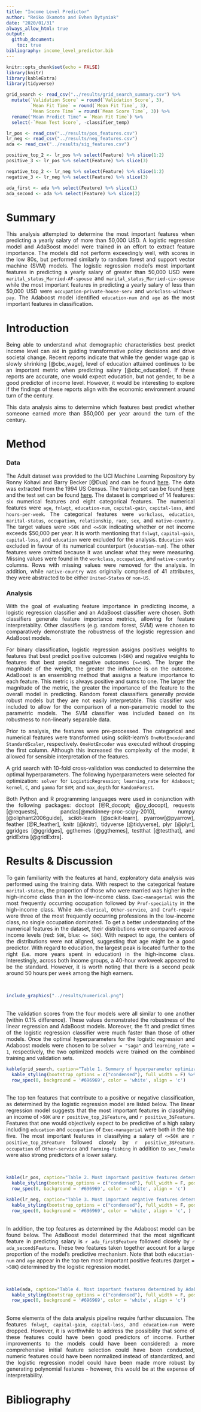 ```yaml
---
title: "Income Level Predictor"
author: "Reiko Okamoto and Evhen Dytyniak"
date: "2020/01/31"
always_allow_html: true
output: 
  github_document:
    toc: true
bibliography: income_level_predictor.bib
---
```


<style>
body {
text-align: justify}
</style>

```r
knitr::opts_chunk$set(echo = FALSE)
library(knitr)
library(kableExtra)
library(tidyverse)
```

```r
grid_search <- read_csv("../results/grid_search_summary.csv") %>%
  mutate(`Validation Score` = round(`Validation Score`, 3),
         `Mean Fit Time` = round(`Mean Fit Time`, 3),
         `Mean Score Time` = round(`Mean Score Time`, 3)) %>%
  rename("Mean Predict Time" = `Mean Fit Time`) %>%
  select(-`Mean Test Score`, -classifier_temp)

lr_pos <- read_csv("../results/pos_features.csv")
lr_neg <- read_csv("../results/neg_features.csv")
ada <- read_csv("../results/sig_features.csv")

positive_top_2 <- lr_pos %>% select(Feature) %>% slice(1:2)
positive_3 <- lr_pos %>% select(Feature) %>% slice(3)

negative_top_2 <- lr_neg %>% select(Feature) %>% slice(1:2)
negative_3 <- lr_neg %>% select(Feature) %>% slice(3)

ada_first <- ada %>% select(Feature) %>% slice(1)
ada_second <- ada %>% select(Feature) %>% slice(2)

```

# Summary
This analysis attempted to determine the most important features when predicting a yearly salary of more than 50,000 USD. A logistic regression model and AdaBoost model were trained in an effort to extract feature importance. The models did not perform exceedingly well, with scores in the low 80s, but performed similarly to random forest and support vector machine (SVM) models. The logistic regression model’s most important features in predicting a yearly salary of greater than 50,000 USD were `marital_status_Married-AF-spouse` and `marital_status_Married-civ-spouse` while the most important features in predicting a yearly salary of less than 50,000 USD were `occupation-private-house-serv` and `workclass-without-pay`. The Adaboost model identified `education-num` and `age` as the most important features in classification.

# Introduction
Being able to understand what demographic characteristics best predict income level can aid in guiding transformative policy decisions and drive societal change. Recent reports indicate that while the gender wage gap is slowly shrinking [@cbc_wage], level of education attained continues to be an important metric when predicting salary [@cbc_education]. If these reports are accurate, one would expect education, but not gender, to be a good predictor of income level. However, it would be interesting to explore if the findings of these reports align with the economic environment around turn of the century.

This data analysis aims to determine which features best predict whether someone earned more than $50,000 per year around the turn of the century. 

# Method
### Data
The Adult dataset was provided to the UCI Machine Learning Repository by Ronny Kohavi and Barry Becker [@Dua] and can be found [here](https://archive.ics.uci.edu/ml/datasets/Adult). The data was extracted from the 1994 US Census. The training set can be found [here](https://archive.ics.uci.edu/ml/machine-learning-databases/adult/adult.data) and the test set can be found [here](https://archive.ics.uci.edu/ml/machine-learning-databases/adult/adult.test). The dataset is comprised of 14 features: six numerical features and eight categorical features. The numerical features were `age`, `fnlwgt`, `education-num`, `capital-gain`, `capital-loss`, and `hours-per-week`. The categorical features were `workclass`, `education`, `marital-status`, `occupation`, `relationship`, `race`, `sex`, and `native-country`. The target values were `>50K` and `<=50K` indicating whether or not income exceeds $50,000 per year. It is worth mentioning that `fnlwgt`, `capital-gain`, `capital-loss`, and `education` were excluded for the analysis. `Education` was excluded in favour of its numerical counterpart (`education-num`). The other features were omitted because it was unclear what they were measuring. Missing values were found in the `workclass`, `occupation`, and `native-country` columns. Rows with missing values were removed for the analysis. In addition, while `native-country` was originally comprised of 41 attributes, they were abstracted to be either `United-States` or `non-US`. 

### Analysis
With the goal of evaluating feature importance in predicting income, a logistic regression classifier and an AdaBoost classifier were chosen. Both classifiers generate feature importance metrics, allowing for feature interpretablity. Other classifiers (e.g. random forest, SVM) were chosen to comparatively demonstrate the robustness of the logistic regression and AdaBoost models. 

For binary classification, logistic regression assigns positives weights to features that best predict positive outcomes (`>50K`) and negative weights to features that best predict negative outcomes (`<=50K`). The larger the magnitude of the weight, the greater the influence is on the outcome. AdaBoost is an ensembling method that assigns a feature importance to each feature. This metric is always positive and sums to one. The larger the magnitude of the metric, the greater the importance of the feature to the overall model in predicting. Random forest classsifiers generally provide robust models but they are not easily interpretable. This classifier was included to allow for the comparison of a non-parametric model to the parametric models. The SVM classifier was included based on its robustness to non-linearly separable data. 

Prior to analysis, the features were pre-processed. The categorical and numerical features were transformed using scikit-learn's `OneHotEncoder`and `StandardScaler`, respectively. `OneHotEncoder` was executed without dropping the first column. Although this increased the complexity of the model, it allowed for sensible interpretation of the features.

A grid search with 10-fold cross-validation was conducted to determine the optimal hyperparameters. The following hyperparameters were selected for optimization: `solver` for `LogisticRegression`; `learning_rate` for `Adaboost`; `kernel`, `C`, and `gamma` for `SVM`; and `max_depth` for `RandomForest`.

Both Python and R programming languages were used in conjunction with the following packages: doctopt [@R_docopt; @py_docopt], requests [@requests], pandas[@mckinney-proc-scipy-2010], numpy [@oliphant2006guide], scikit-learn [@scikit-learn], pyarrow[@pyarrow], feather [@R_feather], knitr [@knitr], tidyverse [@tidyverse], plyr [@plyr], ggridges [@ggridges], ggthemes [@ggthemes], testthat [@testthat], and gridExtra [@gridExtra].

# Results & Discussion
To gain familiarity with the features at hand, exploratory data analysis was performed using the training data. With respect to the categorical feature `marital-status`, the proportion of those who were married was higher in the high-income class than in the low-income class. `Exec-managerial` was the most frequently occurring occupation followed by `Prof-speciality` in the high-income class. While `Adm-clerical`, `Other-service`, and `Craft-repair` were three of the most frequently occurring professions in the low-income class, no single occupation dominated. To get a better understanding of the numerical features in the dataset, their distributions were compared across income levels (red: `50K`, blue: `<= 50K`). With respect to age, the centers of the distributions were not aligned, suggesting that age might be a good predictor. With regard to education, the largest peak is located further to the right (i.e. more years spent in education) in the high-income class. Interestingly, across both income groups, a 40-hour workweek appeared to be the standard. However, it is worth noting that there is a second peak around 50 hours per week among the high earners.

</br>
```r
include_graphics("../results/numerical.png")
```
</br>
The validation scores from the four models were all similar to one another (within 0.1% difference). These values demonstrated the robustness of the linear regression and AdaBoost models. Moreover, the fit and predict times of the logistic regression classifier were much faster than those of other models. Once the optimal hyperparameters for the logistic regression and Adaboost models were chosen to be `solver = "saga"` and `learning_rate = 1`, respectively, the two optimized models were trained on the combined training and validation sets.

```r
kable(grid_search, caption="Table 1. Summary of hyperparameter optimization.") %>%
  kable_styling(bootstrap_options = c("condensed"), full_width = F) %>%
  row_spec(0, background = '#696969', color = 'white', align = 'c')
```

</br>
The top ten features that contribute to a positive or negative classification, as determined by the logistic regression model are listed below. The linear regression model suggests that the most important features in classifying an income of `>50K` are `r positive_top_2$Feature`, and `r positive_3$Feature`. Features that one would objectively expect to be predictive of a high salary including `education` and `occupation` of `Exec-managerial` were both in the top five. The most important features in classifying a salary of `<=50K` are `r positive_top_2$Feature` followed closely by `r positive_3$Feature`. `occupation` of `Other-service` and `Farming-fishing` in addition to `sex_Female` were also strong predictors of a lower salary.

</br>
```r
kable(lr_pos, caption="Table 2. Most important positive features determined by logistic regression.") %>%
  kable_styling(bootstrap_options = c("condensed"), full_width = F, position = 'float_left') %>%
  row_spec(0, background = '#696969', color = 'white', align = 'c')

kable(lr_neg, caption="Table 3. Most important negative features determined by logistic regression.") %>%
  kable_styling(bootstrap_options = c("condensed"), full_width = F, position = 'right')%>%
  row_spec(0, background = '#696969', color = 'white', align = 'c', )
```

</br>
In addition, the top features as determined by the Adaboost model can be found below. The AdaBoost model determined that the most significant feature in predicting salary is `r ada_first$Feature` followed closely by `r ada_second$Feature`. These two features taken together account for a large proportion of the model's predictive mechanism. Note that both `education-num` and `age` appear in the top ten most important positive features (target = `>50K`) determined by the logistic regression model.

</br>
```r
kable(ada, caption="Table 4. Most important features determined by Adaboost.") %>%
  kable_styling(bootstrap_options = c("condensed"), full_width = F, position = 'center') %>%
  row_spec(0, background = '#696969', color = 'white', align = 'c')
```
</br>
Some elements of the data analysis pipeline require further discussion. The features `fnlwgt`, `capital-gain`, `capital-loss`, and `education-num` were dropped. However, it is worthwhile to address the possibility that some of these features could have been good predictors of income. Further improvements to the models could have been considered: a more comprehensive initial feature selection could have been conducted, numeric features could have been normalized instead of standardized, and the logistic regression model could have been made more robust by generating polynomial features - however, this would be at the expense of interpretability.

# Bibliography
